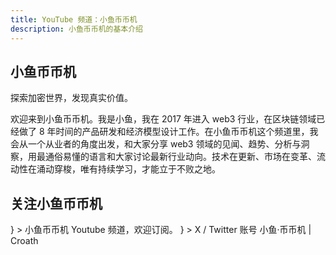 ```yaml
---
title: YouTube 频道：小鱼币币机
description: 小鱼币币机的基本介绍
---
```



## 小鱼币币机

探索加密世界，发现真实价值。

欢迎来到小鱼币币机。我是小鱼，我在 2017 年进入 web3 行业，在区块链领域已经做了 8 年时间的产品研发和经济模型设计工作。在小鱼币币机这个频道里，我会从一个从业者的角度出发，和大家分享 web3 领域的见闻、趋势、分析与洞察，用最通俗易懂的语言和大家讨论最新行业动向。技术在更新、市场在变革、流动性在涌动穿梭，唯有持续学习，才能立于不败之地。

## 关注小鱼币币机

<Cards>
  <Card 
    title="Youtube"
    href="https://www.youtube.com/@fishbbg?sub_confirmation=1"
    icon={<FaYoutube className="text-red-600" />}
  >
  小鱼币币机 Youtube 频道，欢迎订阅。
  </Card>
  <Card 
    title="X / Twitter" 
    href="https://x.com/intent/user?screen_name=cr0ath"
    icon={<FaXTwitter className="text-black" />}
  >
  X / Twitter 账号 小鱼·币币机 | Croath
  </Card>
</Cards>
